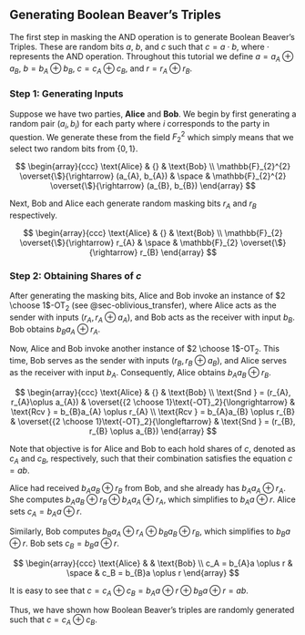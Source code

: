 ## Generating Boolean Beaver's Triples

The first step in masking the AND operation is to generate Boolean Beaver's Triples. These are random bits $a$, $b$, and $c$ such that $c = a \cdot b$, where $\cdot$ represents the AND operation. Throughout this tutorial we define $a = a_A \oplus a_B$, $b = b_A \oplus b_B$, $c = c_A \oplus c_B$, and $r = r_A \oplus r_B$.

### Step 1: Generating Inputs

Suppose we have two parties, **Alice** and **Bob**. We begin by first generating a random pair $(a_{i}, b_{i})$ for each 
party where $i$ corresponds to the party in question. We generate 
these from the field $F_{2}^{2}$ which simply means that we select two
random bits from $\{0,1\}$.

$$
\begin{array}{ccc}
    \text{Alice} & {} & \text{Bob} \\
    \mathbb{F}_{2}^{2} \overset{\$}{\rightarrow} (a_{A}, b_{A}) & \space & \mathbb{F}_{2}^{2} \overset{\$}{\rightarrow} (a_{B}, b_{B})
\end{array}
$$

Next, Bob and Alice each generate random masking bits $r_{A}$ and 
$r_{B}$ respectively. 

$$
\begin{array}{ccc}
    \text{Alice} & {} & \text{Bob} \\
    \mathbb{F}_{2} \overset{\$}{\rightarrow} r_{A} & \space & \mathbb{F}_{2} \overset{\$}{\rightarrow} r_{B}
\end{array}
$$

### Step 2: Obtaining Shares of $c$

After generating the masking bits, Alice and Bob invoke an instance of $2 \choose 1$-OT$_2$ (see @sec-oblivious_transfer), where Alice acts as the sender with inputs $(r_{A}, r_{A} \oplus a_{A})$, and Bob acts as the receiver with input $b_B$. Bob obtains $b_{B}a_{A} \oplus r_{A}$.

Now, Alice and Bob invoke another instance of $2 \choose 1$-OT$_2$. This time, Bob serves as the sender with inputs $(r_{B}, r_{B} \oplus a_{B})$, and Alice serves as the receiver with input $b_A$. Consequently, Alice obtains $b_{A}a_{B} \oplus r_{B}$.

$$
\begin{array}{ccc}
    \text{Alice} & {} & \text{Bob} \\
    \text{Snd } = (r_{A}, r_{A}\oplus a_{A}) & \overset{{2 \choose 1}\text{-OT}_2}{\longrightarrow} & \text{Rcv } = b_{B}a_{A} \oplus r_{A} \\
    \text{Rcv } = b_{A}a_{B} \oplus r_{B} & \overset{{2 \choose 1}\text{-OT}_2}{\longleftarrow} & \text{Snd } = (r_{B}, r_{B} \oplus a_{B})
\end{array}
$$

Note that objective is for Alice and Bob to each hold shares of $c$, denoted as $c_A$ and $c_B$, respectively, such that their combination satisfies the equation $c = ab$. 

Alice had received $b_{A}a_{B} \oplus r_{B}$ from Bob, and she already has $b_{A}a_{A} \oplus r_{A}$. She computes $b_{A}a_{B} \oplus r_{B} \oplus b_{A}a_{A} \oplus r_{A}$, which simplifies to $b_{A}a \oplus r$. Alice sets $c_A = b_{A}a \oplus r$.

Similarly, Bob computes $b_{B}a_{A} \oplus r_{A} \oplus b_{B}a_{B} \oplus r_{B}$, which simplifies to $b_{B}a \oplus r$. Bob sets $c_B = b_{B}a \oplus r$.

$$
\begin{array}{ccc}
    \text{Alice} & & \text{Bob} \\
    c_A = b_{A}a \oplus r & \space & c_B = b_{B}a \oplus r
\end{array}
$$

It is easy to see that $c = c_A \oplus c_B = b_{A}a \oplus r \oplus b_{B}a \oplus r = ab$.

Thus, we have shown how Boolean Beaver's triples are randomly generated such that $c = c_A \oplus c_B$.